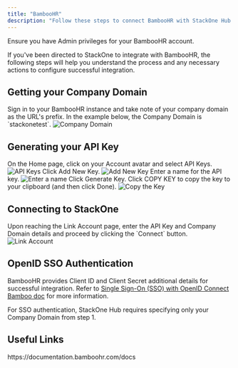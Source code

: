 ```yaml
---
title: "BambooHR"
description: "Follow these steps to connect BambooHR with StackOne Hub successfully."
---
```



<Warning>
  Ensure you have Admin privileges for your BambooHR account.
</Warning>

If you've been directed to StackOne to integrate with BambooHR, the following steps will help you understand the process and any necessary actions to configure successful integration.

## Getting your Company Domain

<Steps>
  <Step title="Sign in to BambooHR">
    Sign in to your BambooHR instance and take note of your company domain as the URL's prefix. In the example below, the Company Domain is `stackonetest`.
    <Frame>
      <img className='rounded-md' style={{ margin: '0 auto', border: '1px solid #efefef' }} alt="Company Domain" src="/images/bamboohr/image1.png" />
    </Frame>
  </Step>
</Steps>

## Generating your API Key

<Steps>
  <Step title="Navigate to API Keys">
    On the Home page, click on your Account avatar and select API Keys.
    <Frame>
      <img className='rounded-md' style={{ margin: '0 auto', border: '1px solid #efefef' }} alt="API Keys" src="/images/bamboohr/image2.png" />
    </Frame>
  </Step>

  <Step title="Add New Key">
    Click Add New Key.
    <Frame>
      <img className='rounded-md' style={{ margin: '0 auto', border: '1px solid #efefef' }} alt="Add New Key" src="/images/bamboohr/image3.png" />
    </Frame>
  </Step>

  <Step title="Enter a name">
    Enter a name for the API key.
    <Frame>
      <img className='rounded-md' style={{ margin: '0 auto', border: '1px solid #efefef' }} alt="Enter a name" src="/images/bamboohr/image4.png" />
    </Frame>
  </Step>

  <Step title="Generate Key">
    Click Generate Key.
  </Step>

  <Step title="Copy the Key">
    Click COPY KEY to copy the key to your clipboard (and then click Done).
    <Frame>
      <img className='rounded-md' style={{ margin: '0 auto', border: '1px solid #efefef' }} alt="Copy the Key" src="/images/bamboohr/image5.png" />
    </Frame>
  </Step>
</Steps>

## Connecting to StackOne

<Steps>
  <Step title="Enter API Key and Company Domain">
    Upon reaching the Link Account page, enter the API Key and Company Domain details and proceed by clicking the `Connect` button.
    <Frame>
      <img className='rounded-md' style={{ margin: '0 auto', border: '1px solid #efefef' }} alt="Link Account" src="/images/bamboohr/image6.png" />
    </Frame>
  </Step>
</Steps>

<IntegrationFooter />

## OpenID SSO Authentication

BambooHR provides Client ID and Client Secret additional details for successful integration. Refer to [Single Sign-On (SSO) with OpenID Connect Bamboo doc](https://documentation.bamboohr.com/docs/single-sign-on-sso-with-openid-connect) for more information.

For SSO authentication, StackOne Hub requires specifying only your Company Domain from step 1.

## Useful Links
<Card title="API Reference" icon="link" href="https://documentation.bamboohr.com/docs">
    https://documentation.bamboohr.com/docs
</Card>
